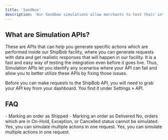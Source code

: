 ```yaml
---
title: 'Sandbox'
description: 'Our Sandbox simulations allow merchants to test their integrations before they start shipping with us. With these simulations, you can generate production-like data for specific actions and different states of those actions so that you can perform extensive testing and set up trigger alerts or any other actions beforehand.'
---
```


## What are Simulation APIs?
These are APIs that can help you generate specific actions which are performed inside our ShipBob facility, where you can generate requests with data and get realistic responses that will happen in our facility. It is a fast and easy way of testing the integration even before it goes live. Thus, Simulation APIs let you identify any scenarios where your API can fail and allow you to better utilize these APIs by fixing those issues.

Before you can make requests to the ShipBob API, you will need to grab your API key from your dashboard. You find it under Settings » API.

## FAQ
<AccordionGroup>

  <Accordion title="What all statuses can I simulate for an order?">
    - Marking an order as Shipped
    - Marking an order as Delivered
  </Accordion>

  <Accordion title="Can I simulate an order in any state?">
    No, orders which are in On-Hold, Exception, or Cancelled status cannot be simulated.
  </Accordion>

  <Accordion title="Can I simulate multiple actions?">
    Yes, you can simulate multiple actions in one request.
  </Accordion>

  <Accordion title="Can I simulate multiple actions?">
    Yes, you can simulate multiple actions in one request.
  </Accordion>

</AccordionGroup>